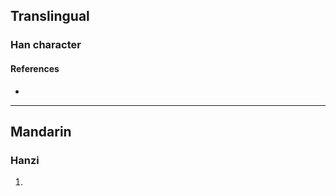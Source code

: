 {{character info/new}}
==Translingual==

===Han character===
{{Han char|rn=86|rad=火|as=13|sn=17|four=98853|canj=FTGI|ids=⿰火義}}

====References====
* {{Han ref|kx=0685.030|dkj=19472|hdz=32242.050|uh=71E8|ud=29160|bh=ED5E|bd=60766}}

----

==Mandarin==

===Hanzi===
{{cmn-hanzi|pin=[[xī]] ([[xi1]])|wg=hsi<sup>1</sup>}}

# {{rfdef|cmn|sort=火13}}